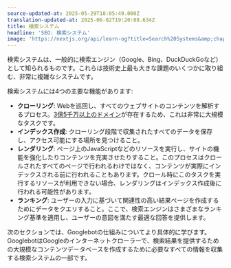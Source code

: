```yaml
---
source-updated-at: 2025-05-29T18:05:49.000Z
translation-updated-at: 2025-06-02T19:20:08.634Z
title: 検索システム
headline: 'SEO: 検索システム'
image: 'https://nextjs.org/api/learn-og?title=Search%20Systems&amp;chapter=2'
---
```


検索システムは、一般的に検索エンジン（Google、Bing、DuckDuckGoなど）として知られるものです。これらは技術史上最も大きな課題のいくつかに取り組む、非常に複雑なシステムです。

検索システムには4つの主要な機能があります:

*   **クローリング**: Webを巡回し、すべてのウェブサイトのコンテンツを解析するプロセス。[3億5千万以上のドメイン](https://www.businesswire.com/news/home/20200528005832/en/Internet-Grows-to-366.8-Million-Domain-Name-Registrations-at-the-End-of-the-First-Quarter-of-2020)が存在するため、これは非常に大規模なタスクです。
*   **インデックス作成**: クローリング段階で収集されたすべてのデータを保存し、アクセス可能にする場所を見つけること。
*   **レンダリング**: ページ上のJavaScriptなどのリソースを実行し、サイトの機能を強化したりコンテンツを充実させたりすること。このプロセスはクロールされたすべてのページで行われるわけではなく、コンテンツが実際にインデックスされる前に行われることもあります。クロール時にこのタスクを実行するリソースが利用できない場合、レンダリングはインデックス作成後に行われる可能性があります。
*   **ランキング**: ユーザーの入力に基づいて関連性の高い結果ページを作成するためにデータをクエリすること。ここで、検索エンジンはさまざまなランキング基準を適用し、ユーザーの意図を満たす最適な回答を提供します。

次のセクションでは、Googlebotの仕組みについてより具体的に学びます。GooglebotはGoogleのインターネットクローラーで、検索結果を提供するための大規模なコンテンツデータベースを作成するために必要なすべての情報を収集する検索システムの一部です。